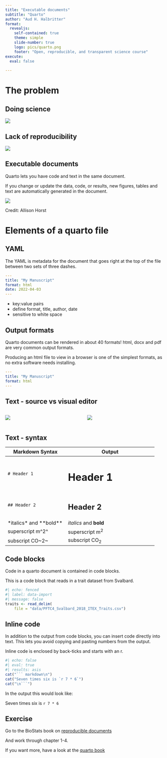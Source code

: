 ```yaml
---
title: "Executable documents"
subtitle: "Quarto"
author: "Aud H. Halbritter"
format:
  revealjs: 
    self-contained: true
    theme: simple
    slide-number: true
    logo: pics/quarto.png
    footer: "Open, reproducible, and transparent science course"
execute: 
  eval: false
    
---
```


# The problem

## Doing science

![](pics/cut-paste.jpg)


## Lack of reproducibility

![](pics/cut-paste_2.jpg)

## Executable documents

Quarto lets you have code and text in the same document.

If you change or update the data, code, or results, new figures, tables and text are automatically generated in the document.


![](pics/rmarkdown_wizards.png)

Credit: Allison Horst

# Elements of a quarto file


## YAML

The YAML is metadata for the document that goes right at the top of the file between two sets of three dashes.

``` yaml
---
title: "My Manuscript"
format: html
date: 2022-04-03
---
```

- key:value pairs
- define format, title, author, date
- sensitive to white space




## Output formats

Quarto documents can be rendered in about 40 formats!
html, docx and pdf are very common output formats.

Producing an html file to view in a browser is one of the simplest formats, as no extra software needs installing.

``` yaml
---
title: "My Manuscript"
format: html
---
```


## Text - source vs visual editor

:::: {.columns}

::: {.column width="50%"}
![](pics/source-editor.png)

:::

::: {.column width="50%"}
![](pics/visual-editor.png)
:::

::::

## Text - syntax

+------------------------------+--------------------------------------------+
| Markdown Syntax              | Output                                     |
+==============================+============================================+
|     # Header 1               | # Header 1 {.unnumbered .heading-output}   |
+------------------------------+--------------------------------------------+
|     ## Header 2              | ## Header 2 {.unnumbered .heading-output}  |
+------------------------------+--------------------------------------------+
| \*italics\* and \*\*bold\*\* | *italics* and **bold**                     |
+------------------------------+--------------------------------------------+
| superscript m\^2\^           | superscript m^2^                           |
+------------------------------+--------------------------------------------+
| subscript CO\~2\~            | subscript CO~2~                            |
+------------------------------+--------------------------------------------+

## Code blocks

Code in a quarto document is contained in code blocks.

This is a code block that reads in a trait dataset from Svalbard.

```r
#| echo: fenced
#| label: data-import
#| message: false
traits <- read_delim(
    file = "data/PFTC4_Svalbard_2018_ITEX_Traits.csv") 
```



## Inline code

In addition to the output from code blocks, you can insert code directly into text. This lets you avoid copying and pasting numbers from the output. 

Inline code is enclosed by back-ticks and starts with an r.

```r
#| echo: false
#| eval: true
#| results: asis
cat("``` markdown\n")
cat("Seven times six is `r 7 * 6`")
cat("\n```")
```

In the output this would look like:

::: bg-success
Seven times six is `r 7 * 6`
:::


## Exercise

Go to the BioStats book on [reproducible documents](https://biostats-r.github.io/biostats/quarto/)

And work through chapter 1-4.

If you want more, have a look at the [quarto book](https://quarto.org/docs/computations/r.html)



